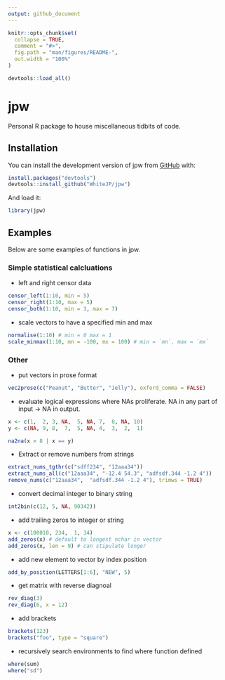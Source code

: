 ```yaml
---
output: github_document
---
```


<!-- README.md is generated from README.Rmd. Please edit that file -->

```r
knitr::opts_chunk$set(
  collapse = TRUE,
  comment = "#>",
  fig.path = "man/figures/README-",
  out.width = "100%"
)

devtools::load_all()
```

# jpw

<!-- badges: start -->
<!-- badges: end -->

Personal R package to house miscellaneous tidbits of code. 

## Installation

You can install the development version of jpw from [GitHub](https://github.com/) with:

```r
install.packages("devtools")
devtools::install_github("WhiteJP/jpw")

```

And load it: 

```r
library(jpw)
```

## Examples

Below are some examples of functions in jpw.

### Simple statistical calcluations

* left and right censor data

```r
censor_left(1:10, min = 5)
censor_right(1:10, max = 5)
censor_both(1:10, min = 3, max = 7)
```

* scale vectors to have a specified min and max

```r
normalise(1:10) # min = 0 max = 1
scale_minmax(1:10, mn = -100, mx = 100) # min = `mn`, max = `mx`

```

### Other 

* put vectors in prose format

```r
vec2prose(c("Peanut", "Butter", "Jelly"), oxford_comma = FALSE)
```

* evaluate logical expressions where NAs proliferate. NA in any part of input 
-> NA in output.

```r
x <- c(1,  2, 3, NA,  5, NA, 7,  8, NA, 10)
y <- c(NA, 9, 8,  7,  5, NA, 4,  3,  2,  1)

na2na(x > 8 | x == y)

```


* Extract or remove numbers from strings

```r
extract_nums_tgthr(c("sdff234", "12aaa34"))
extract_nums_all(c("12aaa34", "-12.4 54.3", "adfsdf.344 -1.2 4"))
remove_nums(c("12aaa34",  "adfsdf.344 -1.2 4"), trimws = TRUE)

```

* convert decimal integer to binary string

```r
int2bin(c(12, 5, NA, 90342))
```

* add trailing zeros to integer or string

```r
x <- c(100010, 234,  1, 34)
add_zeros(x) # default to longest nchar in vector
add_zeros(x, len = 9) # can stipulate longer
```

* add new element to vector by index position

```r
add_by_position(LETTERS[1:6], "NEW", 5)
```

* get matrix with reverse diagnoal

```r
rev_diag(3)
rev_diag(6, x = 12)
```

* add brackets

```r
brackets(123)
brackets("foo", type = "square")
```

* recursively search environments to find where function defined

```r
where(sum)
where("sd")
```

